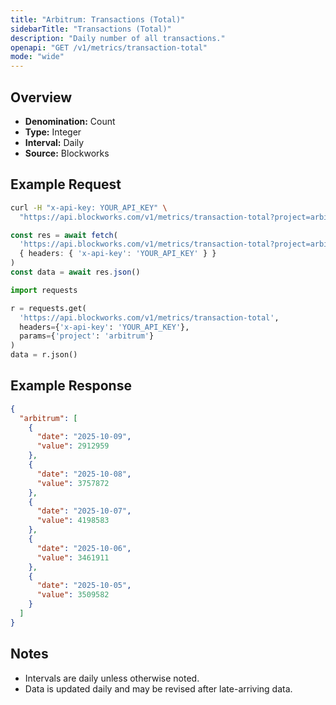 ```yaml
---
title: "Arbitrum: Transactions (Total)"
sidebarTitle: "Transactions (Total)"
description: "Daily number of all transactions."
openapi: "GET /v1/metrics/transaction-total"
mode: "wide"
---
```


## Overview

- **Denomination:** Count
- **Type:** Integer
- **Interval:** Daily
- **Source:** Blockworks

## Example Request

<CodeGroup>

```bash cURL
curl -H "x-api-key: YOUR_API_KEY" \
  "https://api.blockworks.com/v1/metrics/transaction-total?project=arbitrum"
```

```typescript TypeScript
const res = await fetch(
  'https://api.blockworks.com/v1/metrics/transaction-total?project=arbitrum',
  { headers: { 'x-api-key': 'YOUR_API_KEY' } }
)
const data = await res.json()
```

```python Python
import requests

r = requests.get(
  'https://api.blockworks.com/v1/metrics/transaction-total',
  headers={'x-api-key': 'YOUR_API_KEY'},
  params={'project': 'arbitrum'}
)
data = r.json()
```

</CodeGroup>

## Example Response

```json
{
  "arbitrum": [
    {
      "date": "2025-10-09",
      "value": 2912959
    },
    {
      "date": "2025-10-08",
      "value": 3757872
    },
    {
      "date": "2025-10-07",
      "value": 4198583
    },
    {
      "date": "2025-10-06",
      "value": 3461911
    },
    {
      "date": "2025-10-05",
      "value": 3509582
    }
  ]
}
```

## Notes
- Intervals are daily unless otherwise noted.
- Data is updated daily and may be revised after late-arriving data.